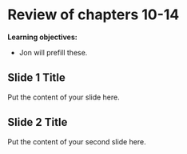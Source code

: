 # Review of chapters 10-14 {-}

**Learning objectives:**

- Jon will prefill these.

## Slide 1 Title

Put the content of your slide here.

## Slide 2 Title

Put the content of your second slide here.
